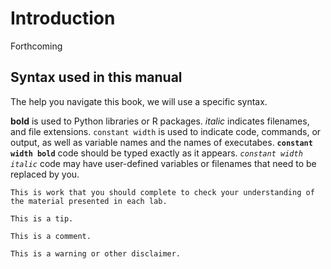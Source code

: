 # Introduction {#intro}

Forthcoming

## Syntax used in this manual

The help you navigate this book, we will use a specific syntax.

**bold** is used to Python libraries or R packages.
_italic_ indicates filenames, and file extensions. 
`constant width` is used to indicate code, commands, or output, as well as variable names and the names of executabes.
**`constant width bold`** code should be typed exactly as it appears.
_`constant width italic`_ code may have user-defined variables or filenames that need to be replaced by you.

```block
This is work that you should complete to check your understanding of the material presented in each lab.
```

```block
This is a tip.
```

```block
This is a comment.
```

```block
This is a warning or other disclaimer.
```
